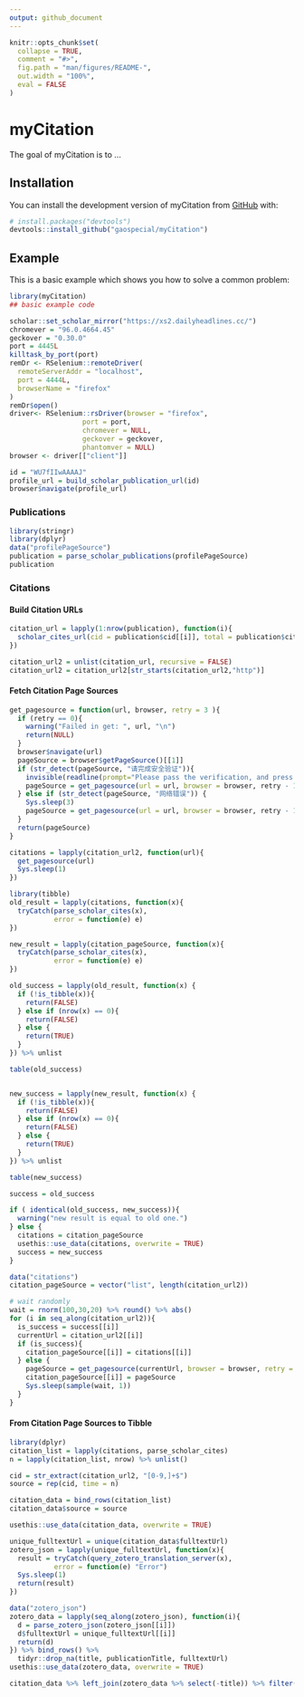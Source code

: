```yaml
---
output: github_document
---
```


<!-- README.md is generated from README.Rmd. Please edit that file -->

```r
knitr::opts_chunk$set(
  collapse = TRUE,
  comment = "#>",
  fig.path = "man/figures/README-",
  out.width = "100%",
  eval = FALSE
)
```

# myCitation

<!-- badges: start -->
<!-- badges: end -->

The goal of myCitation is to ...

## Installation

You can install the development version of myCitation from [GitHub](https://github.com/) with:

``` r
# install.packages("devtools")
devtools::install_github("gaospecial/myCitation")
```

## Example

This is a basic example which shows you how to solve a common problem:

```r
library(myCitation)
## basic example code

scholar::set_scholar_mirror("https://xs2.dailyheadlines.cc/")
chromever = "96.0.4664.45"
geckover = "0.30.0"
port = 4445L
killtask_by_port(port)
remDr <- RSelenium::remoteDriver(
  remoteServerAddr = "localhost",
  port = 4444L,
  browserName = "firefox"
)
remDr$open()
driver<- RSelenium::rsDriver(browser = "firefox",
                  port = port,
                  chromever = NULL,
                  geckover = geckover,
                  phantomver = NULL)
browser <- driver[["client"]]

id = "WU7fIIwAAAAJ"
profile_url = build_scholar_publication_url(id)
browser$navigate(profile_url)
```

### Publications

```r
library(stringr)
library(dplyr)
data("profilePageSource")
publication = parse_scholar_publications(profilePageSource)
publication
```

### Citations

#### Build Citation URLs

```r
citation_url = lapply(1:nrow(publication), function(i){
  scholar_cites_url(cid = publication$cid[[i]], total = publication$cites[[i]])
})

citation_url2 = unlist(citation_url, recursive = FALSE) 
citation_url2 = citation_url2[str_starts(citation_url2,"http")]
```

#### Fetch Citation Page Sources

```r
get_pagesource = function(url, browser, retry = 3 ){
  if (retry == 0){
    warning("Failed in get: ", url, "\n")
    return(NULL)
  } 
  browser$navigate(url)
  pageSource = browser$getPageSource()[[1]]
  if (str_detect(pageSource, "请完成安全验证")){
    invisible(readline(prompt="Please pass the verification, and press [enter] to continue"))
    pageSource = get_pagesource(url = url, browser = browser, retry - 1) 
  } else if (str_detect(pageSource, "网络错误")) {
    Sys.sleep(3)
    pageSource = get_pagesource(url = url, browser = browser, retry - 1) 
  }
  return(pageSource)
}
```


```r
citations = lapply(citation_url2, function(url){
  get_pagesource(url)
  Sys.sleep(1)
})

```

```r
library(tibble)
old_result = lapply(citations, function(x){
  tryCatch(parse_scholar_cites(x),
           error = function(e) e)
})

new_result = lapply(citation_pageSource, function(x){
  tryCatch(parse_scholar_cites(x),
           error = function(e) e)
})

old_success = lapply(old_result, function(x) {
  if (!is_tibble(x)){
    return(FALSE)
  } else if (nrow(x) == 0){
    return(FALSE)
  } else {
    return(TRUE)
  }
}) %>% unlist

table(old_success)


new_success = lapply(new_result, function(x) {
  if (!is_tibble(x)){
    return(FALSE)
  } else if (nrow(x) == 0){
    return(FALSE)
  } else {
    return(TRUE)
  }
}) %>% unlist

table(new_success)

success = old_success

if ( identical(old_success, new_success)){
  warning("new result is equal to old one.")
} else {
  citations = citation_pageSource
  usethis::use_data(citations, overwrite = TRUE)
  success = new_success
}
```


```r
data("citations")
citation_pageSource = vector("list", length(citation_url2))
```


```r
# wait randomly
wait = rnorm(100,30,20) %>% round() %>% abs()
for (i in seq_along(citation_url2)){
  is_success = success[[i]]
  currentUrl = citation_url2[[i]]
  if (is_success){
    citation_pageSource[[i]] = citations[[i]]
  } else {
    pageSource = get_pagesource(currentUrl, browser = browser, retry = 3)
    citation_pageSource[[i]] = pageSource
    Sys.sleep(sample(wait, 1))
  }
}
```

#### From Citation Page Sources to Tibble

```r
library(dplyr)
citation_list = lapply(citations, parse_scholar_cites)
n = lapply(citation_list, nrow) %>% unlist()

cid = str_extract(citation_url2, "[0-9,]+$")
source = rep(cid, time = n)

citation_data = bind_rows(citation_list)
citation_data$source = source

usethis::use_data(citation_data, overwrite = TRUE)
```


```r
unique_fulltextUrl = unique(citation_data$fulltextUrl)
zotero_json = lapply(unique_fulltextUrl, function(x){
  result = tryCatch(query_zotero_translation_server(x),
           error = function(e) "Error")
  Sys.sleep(1)
  return(result)
})
```

```r
data("zotero_json")
zotero_data = lapply(seq_along(zotero_json), function(i){
  d = parse_zotero_json(zotero_json[[i]])
  d$fulltextUrl = unique_fulltextUrl[[i]]
  return(d)
}) %>% bind_rows() %>%
  tidyr::drop_na(title, publicationTitle, fulltextUrl)
usethis::use_data(zotero_data, overwrite = TRUE)
```

```r
citation_data %>% left_join(zotero_data %>% select(-title)) %>% filter(is.na(publicationTitle))
```

